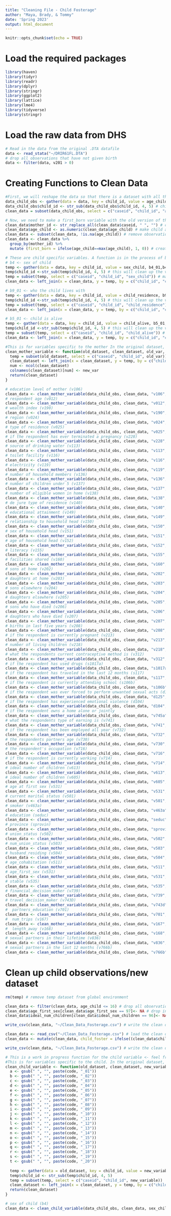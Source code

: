 ---
title: "Cleaning File - Child Fosterage"
author: "Maya, Brady, & Tommy"
date: 'Spring 2023'
output: html_document
---

```{r setup, include=FALSE}
knitr::opts_chunk$set(echo = TRUE)
```

# Load the required packages
```{r message = FALSE, warning = FALSE}
library(haven)
library(tidyr)
library(readr)
library(dplyr)
library(stringr)
library(ggplot2)
library(lattice)
library(lme4)
library(tidyverse)
library(stringr)
```

# Load the raw data from DHS
```{r}
# Read in the data from the original .DTA datafile 
data <- read_stata("~/DRIR61FL.DTA")
# drop all observations that have not given birth
data <- filter(data, v201 > 0) 
```

# Creating Functions to Clean Data
```{r}
#First, we will reshape the data so that there is a dataset with all the original information, but each observation (row) will be an individual child. We will use the variable b8 to do this <- which is the age of each child. We will then create a new dataset that only contains the caseid, child_id, and age of the child. We will add each additional variable to this dataset. 
data_child_obs <- gather(data = data, key = child_id, value = age_child, b8_01,b8_02, b8_03, b8_04, b8_05, b8_06, b8_07, b8_08, b8_09, b8_10, b8_11, b8_12, b8_13, b8_14, b8_15, b8_16, b8_17, b8_18, b8_19, b8_20) # gather all b8 observations (current age of child) to make a dataset where each observation is a child not a mother
data_child_obs$child_id <- str_sub(data_child_obs$child_id, 4, 5) # child_id is the corresponding number after b8 (this will remain the same for following variables, so to match them up we are doing this)
clean_data = subset(data_child_obs, select = c("caseid", "child_id", "age_child")) # create a dataset with only caseid, child_id, and child age

# Now, we need to make a first_born variable with the old version of the dataset before we filter by 16 and younger 
clean_data$mother_id <- str_replace_all(clean_data$caseid, " ", "") # create a mother_id variable which is a number uniquely associated with each mother (based on initial survey id) so that the children with the same mother can be easily matched
clean_data$age_child <- as.numeric(clean_data$age_child) # make child age numeric
clean_data <- subset(clean_data, !is.na(age_child)) # remove observations where child age = na
clean_data <- clean_data %>% 
  group_by(mother_id) %>%
  mutate (first_born = ifelse(age_child==max(age_child), 1, 0)) # create the first_born variable where first born==1 and not first born==0 - this function will look at all the children with the same mother and then the child with the maximum age from that mother will be labeled as the first born (1) and all other children from that mother will be labeled not first born (0)

# These are child specific variables. A function is in the process of being developed, but these will be matched by the combination of child_id and caseid to create a unique identifier of the child. 
# b4 <- sex of child
temp <- gather(data = data, key = child_id, value = sex_child, b4_01,b4_02, b4_03, b4_04, b4_05, b4_06, b4_07, b4_08, b4_09, b4_10, b4_11, b4_12, b4_13, b4_14, b4_15, b4_16, b4_17, b4_18, b4_19, b4_20) # In the original dataset, each child is listed in a column, this line makes each observation of a child (for example, b4_01 is child 1, etc) is a row
temp$child_id <-str_sub(temp$child_id, 4, 5) # this will clean up the variable to 01, 02, 03, etc - each child will now be listed as 1-20 instead of b4_01-b4_20 
temp = subset(temp, select = c("caseid", "child_id", "sex_child")) # make a new temporary dataset that includes only caseid, child_id, and variable of interest 
clean_data <- left_join(x = clean_data, y = temp, by = c("child_id", "caseid")) # join the temporary dataset into the cleaned dataset 

# b9_01 <- who the child lives with
temp <- gather(data = data, key = child_id, value = child_residence, b9_01, b9_02, b9_03, b9_04, b9_05, b9_06, b9_07, b9_08, b9_09, b9_10, b9_11, b9_12, b9_13, b9_14, b9_15, b9_16, b9_17, b9_18, b9_19, b9_20) # In the original dataset, each child is listed in a column, this line makes each observation of a child (for example, b9_01 is child 1, etc) is a row
temp$child_id <-str_sub(temp$child_id, 4, 5) # this will clean up the variable to 01, 02, 03, etc - each child will now be listed as 1-20 instead of b9_01-b9_20 
temp = subset(temp, select = c("caseid", "child_id", "child_residence")) # make a new temporary dataset that includes only caseid, child_id, and variable of interest 
clean_data <- left_join(x = clean_data, y = temp, by = c("child_id", "caseid")) # join the temporary dataset into the cleaned dataset 

# b5_01 <- child is alive
temp <- gather(data = data, key = child_id, value = child_alive, b5_01, b5_02, b5_03, b5_04, b5_05, b5_06, b5_07, b5_08, b5_09, b5_10, b5_11, b5_12, b5_13, b5_14, b5_15, b5_16, b5_17, b5_18, b5_19, b5_20) # In the original dataset, each child is listed in a column, this line makes each observation of a child (for example, b5_01 is child 1, etc) is a row
temp$child_id <-str_sub(temp$child_id, 4, 5) # this will clean up the variable to 01, 02, 03, etc - each child will now be listed as 1-20 instead of b5_01-b5_20 
temp = subset(temp, select = c("caseid", "child_id", "child_alive")) # make a new temporary dataset that includes only caseid, child_id, and variable of interest 
clean_data <- left_join(x = clean_data, y = temp, by = c("child_id", "caseid")) # join the temporary dataset into the cleaned dataset 

#This is for variables specific to the mother In the original dataset, these observations will be listed in one column. Each caseid is unique to the mother, and child_id is unique to the child, so this will be a unique identifier. Thus, each child variable can be matched to the correct child from that mother. 
clean_mother_variable <- function(old_dataset, clean_dataset, old_var, new_var) {
  temp = subset(old_dataset, select = c("caseid", "child_id", old_var))
  clean_dataset <- left_join(x = clean_dataset, y = temp, by = c("child_id", "caseid"))
  num <- ncol(clean_dataset)
  colnames(clean_dataset)[num] <- new_var
  return(clean_dataset)
}

# education level of mother (v106)
clean_data <- clean_mother_variable(data_child_obs, clean_data, "v106", "edu_level_mother")
# respondent age (v012)
clean_data <- clean_mother_variable(data_child_obs, clean_data, "v012", "current_age_respondent")
# wealth index (v190)
clean_data <- clean_mother_variable(data_child_obs, clean_data, "v190", "wealth_index")
# region (v024)
clean_data <- clean_mother_variable(data_child_obs, clean_data, "v024", "region")
# type of residence (v025)
clean_data <- clean_mother_variable(data_child_obs, clean_data, "v025", "type_residence")
# if the respondent has ever terminated a pregnancy (v228)
clean_data <- clean_mother_variable(data_child_obs, clean_data, "v228", "terminated_preg")
# source of drinking water (v113)
clean_data <- clean_mother_variable(data_child_obs, clean_data, "v113", "source_drinking_water")
# toilet facility (v116)
clean_data <- clean_mother_variable(data_child_obs, clean_data, "v116", "type_toilet")
# electricity (v119)
clean_data <- clean_mother_variable(data_child_obs, clean_data, "v119", "electricity")
# number of household members (v136)
clean_data <- clean_mother_variable(data_child_obs, clean_data, "v136", "members_household")
# number of children under 5 (v137)
clean_data <- clean_mother_variable(data_child_obs, clean_data, "v137", "members_under5")
# number of eligible women in home (v138)
clean_data <- clean_mother_variable(data_child_obs, clean_data, "v138", "members_eligible_women")
# de jure type of residence (v140)
clean_data <- clean_mother_variable(data_child_obs, clean_data, "v140", "type_dejure_residence")
# educational attainment (v149)
clean_data <- clean_mother_variable(data_child_obs, clean_data, "v149", "attainment_education")
# relationship to household head (v150)
clean_data <- clean_mother_variable(data_child_obs, clean_data, "v150", "relationship_househead")
# sex of household head (v151)
clean_data <- clean_mother_variable(data_child_obs, clean_data, "v151", "sex_househead")
# age of household head (v152)
clean_data <- clean_mother_variable(data_child_obs, clean_data, "v152", "age_househead")
# literacy (v155)
clean_data <- clean_mother_variable(data_child_obs, clean_data, "v155", "literacy")
# facilities shared (v160)
clean_data <- clean_mother_variable(data_child_obs, clean_data, "v160", "facilities_shared")
# sons at home (v202)
clean_data <- clean_mother_variable(data_child_obs, clean_data, "v202", "home_sons")
# daughters at home (v203)
clean_data <- clean_mother_variable(data_child_obs, clean_data, "v203", "home_daughters")
# sons elsewhere (v204)
clean_data <- clean_mother_variable(data_child_obs, clean_data, "v204", "not_home_sons")
# daughters elsewhere (v205)
clean_data <- clean_mother_variable(data_child_obs, clean_data, "v205", "not_home_daughters")
# sons who have died (v206)
clean_data <- clean_mother_variable(data_child_obs, clean_data, "v206", "dead_sons")
# daughters who have died (v207)
clean_data <- clean_mother_variable(data_child_obs, clean_data, "v207", "dead_daughters")
# births in last five years (v208)
clean_data <- clean_mother_variable(data_child_obs, clean_data, "v208", "births_last5")
# if the respondent is currently pregnant (v213)
clean_data <- clean_mother_variable(data_child_obs, clean_data, "v213", "respondent_pregnant")
# number of living children (v218)
clean_data <- clean_mother_variable(data_child_obs, clean_data, "v218", "number_living_children")
# what the respondents current contraceptive method is (v312)
clean_data <- clean_mother_variable(data_child_obs, clean_data, "v312", "contraceptive")
# if the respondent has used drugs (s1017a)
clean_data <- clean_mother_variable(data_child_obs, clean_data, "s1017a", "drugs")
# if the respondent has traveled in the last 12 months (s117)
clean_data <- clean_mother_variable(data_child_obs, clean_data, "s117", "traveled_12")
# if the respondent is currently attending school (s106b)
clean_data <- clean_mother_variable(data_child_obs, clean_data, "s106b", "attending_school")
# if the respondent was ever forced to perform unwanted sexual acts (d125)
clean_data <- clean_mother_variable(data_child_obs, clean_data, "d125", "forced_sex_acts")
# if the respondent has experienced emotional violence (d104)
clean_data <- clean_mother_variable(data_child_obs, clean_data, "d104", "emotional_violence")
# if the respondent owns a home alone or jointly
clean_data <- clean_mother_variable(data_child_obs, clean_data, "v745a", "owner_house")
# what the respondents type of earning is (v741)
clean_data <- clean_mother_variable(data_child_obs, clean_data, "v741", "type_earning")
# if the respondent has been employed all year (v732)
clean_data <- clean_mother_variable(data_child_obs, clean_data, "v732", "employed_allyear")
# the respondents partners age (v730)
clean_data <- clean_mother_variable(data_child_obs, clean_data, "v730", "partners_age")
# the respondent's occupation (v716)
clean_data <- clean_mother_variable(data_child_obs, clean_data, "v716", "respondent_occupation")
# if the respondent is currently working (v714)
clean_data <- clean_mother_variable(data_child_obs, clean_data, "v714", "currently_working")
# ideal number of children (v613)
clean_data <- clean_mother_variable(data_child_obs, clean_data, "v613", "ideal_num_children")
# ideal number of children (v605)
clean_data <- clean_mother_variable(data_child_obs, clean_data, "v605", "desire_children")
# age at first sex (v531)
clean_data <- clean_mother_variable(data_child_obs, clean_data, "v531", "age_first_sex")
# current marital status (v501)
clean_data <- clean_mother_variable(data_child_obs, clean_data, "v501", "marital_status")
# smoker (v463a)
clean_data <- clean_mother_variable(data_child_obs, clean_data, "v463a", "smoker_respondent")
# education (seduc)
clean_data <- clean_mother_variable(data_child_obs, clean_data, "seduc", "education")
# province (sprovin)
clean_data <- clean_mother_variable(data_child_obs, clean_data, "sprovin", "province")
# union_status (v502)
clean_data <- clean_mother_variable(data_child_obs, clean_data, "v502", "union_status")
# num_union_status (v503)
clean_data <- clean_mother_variable(data_child_obs, clean_data, "v503", "num_union_status")
# husband_residing (v504)
clean_data <- clean_mother_variable(data_child_obs, clean_data, "v504", "husband_residing")
# age_cohabitation (v511)
clean_data <- clean_mother_variable(data_child_obs, clean_data, "v511", "age_cohabitation")
# age_first_sex (v531)
clean_data <- clean_mother_variable(data_child_obs, clean_data, "v531", "first_sex")
# stable (v535)
clean_data <- clean_mother_variable(data_child_obs, clean_data, "v535", "stable")
# financial_decision_maker (v739)
clean_data <- clean_mother_variable(data_child_obs, clean_data, "v739", "financial_decision_maker")
# travel_decision_maker (v743D)
clean_data <- clean_mother_variable(data_child_obs, clean_data, "v743d", "travel_decision_maker")
#  partners_education (v701)
clean_data <- clean_mother_variable(data_child_obs, clean_data, "v701", " partners_education")
#  num_trips (v167)
clean_data <- clean_mother_variable(data_child_obs, clean_data, "v167", " num_trips")
#  length_away (v168)
clean_data <- clean_mother_variable(data_child_obs, clean_data, "v168", " length_away")
# sexual partners in their lifetime (v836)
clean_data <- clean_mother_variable(data_child_obs, clean_data, "v836", "sex_partners_life")
# sexual partners in the last 12 months (v766b)
clean_data <- clean_mother_variable(data_child_obs, clean_data, "v766b", "sex_partners_12")
```

# Clean up child observations/new dataset 
```{r}
rm(temp) # remove temp dataset from global environment 

clean_data <- filter(clean_data, age_child <= 16) # drop all observations that are under the age of 16
clean_data$age_first_sex[clean_data$age_first_sex == 97]<- NA # drop inconsistent responses 
clean_data$ideal_num_children[clean_data$ideal_num_children == 96]<- NA # drop non-numeric responses

write_csv(clean_data, "~/Clean_Data_Fosterage.csv") # write the clean dataset into a file called Clean_Data_Fosterage

clean_data <- read_csv("~/Clean_Data_Fosterage.csv") # load the clean data
clean_data <- mutate(clean_data, child_foster = ifelse((clean_data$child_residence == 0| clean_data$child_residence == 1), 0, 1)) # Create a variable that represents if a child has been fostered or not. A child would be considered not fostered if they live with either parent, and considered fostered otherwise. This adds the variable child_foster as 0 == not fostered and 1 == fostered. 

write_csv(clean_data, "~/Clean_Data_Fosterage.csv") # write the clean dataset into a file called Clean_Data_Fosterage
```

```{r, eval = FALSE}
# This is a work in progress function for the child variable <- feel free to ignore for now. The variables necessary have been put in the clean csv file, so this is not necessary, it would just make it easier to add future variables.
#This is for variables specific to the child. In the original dataset, these observations will be listed as variable_01, variable_02, etc... variable_20. Each number is unique to the child, so this will become the child ID. Thus, each child variable can be matched to the correct child from that mother. 
clean_child_variable <- function(old_dataset, clean_dataset, new_variable, code) {
  a <- gsub(" ", "", paste(code, "_01"))
  b <- gsub(" ", "", paste(code, "_02"))
  c <- gsub(" ", "", paste(code, "_03"))
  d <- gsub(" ", "", paste(code, "_04"))
  e <- gsub(" ", "", paste(code, "_05"))
  f <- gsub(" ", "", paste(code, "_06"))
  g <- gsub(" ", "", paste(code, "_07"))
  h <- gsub(" ", "", paste(code, "_08"))
  i <- gsub(" ", "", paste(code, "_09"))
  j <- gsub(" ", "", paste(code, "_10"))
  k <- gsub(" ", "", paste(code, "_11"))
  l <- gsub(" ", "", paste(code, "_12"))
  m <- gsub(" ", "", paste(code, "_13"))
  n <- gsub(" ", "", paste(code, "_14"))
  o <- gsub(" ", "", paste(code, "_15"))
  p <- gsub(" ", "", paste(code, "_16"))
  q <- gsub(" ", "", paste(code, "_17"))
  r <- gsub(" ", "", paste(code, "_18"))
  s <- gsub(" ", "", paste(code, "_19"))
  t <- gsub(" ", "", paste(code, "_20"))
  
  temp <- gather(data = old_dataset, key = child_id, value = new_variable, a, b, c, d, e, f, g, h, i, j, k, l, m, n, o, p, q, r, s, t)
  temp$child_id <- str_sub(temp$child_id, 4, 5)
  temp = subset(temp, select = c("caseid", "child_id", new_variable))
  clean_dataset <- left_join(x = clean_dataset, y = temp, by = c("child_id", "caseid"))
  return(clean_dataset)
} 

# sex of child (b4) 
clean_data <- clean_child_variable(data_child_obs, clean_data, sex_child, "b4")
```
